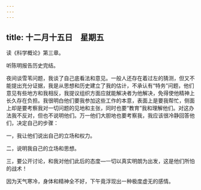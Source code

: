 ```yaml
---
---
---
```

title: 十二月十五日　星期五
---




读《科学概论》第三章。

听陈明报告历史完结。

夜间谈雪苇问题，我谈了自己底看法和意见。一般人还存在着过左的猜测，但又不能提出充分证据，我是从思想和历史建立了我的估计，不承认有“特务”问题，他们意见有些地方和我相反，我提议组织方面应就能解决者为他解决，免得使他精神上长久存在负担。我很明白他们要我参加这些工作的本意，表面上是要我帮忙，侧面上却是要考察我对一切问题的见地和主张，同时也要“教育”我和理解他们。对这办法我不反对，但也不说明他们。万一他们大胆地也要考察我，我应该很冷静回答他们，决定自己的步骤：

一，我让他们说出自己的立场和权力。

二，说明我自己的立场和思想。

三，要公开讨论，和我对他们此后的态度―一切以真实明朗为出发，这是他们所怕的战术！

因为天气寒冷，身体和精神全不好，下午竟浮现出一种极度虚无的感情。